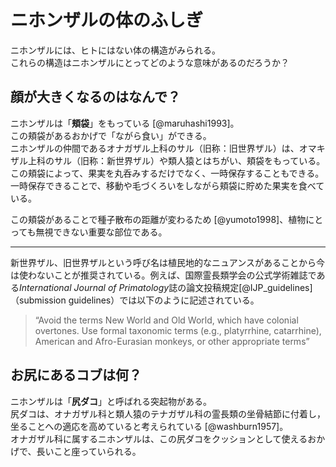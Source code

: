 
# ニホンザルの体のふしぎ
ニホンザルには、ヒトにはない体の構造がみられる。<br>
これらの構造はニホンザルにとってどのような意味があるのだろうか？




<!-- ## 拇指対向性 -->

## 顔が大きくなるのはなんで？
ニホンザルは「**頬袋**」をもっている [@maruhashi1993]。<br>
この頬袋があるおかげで「ながら食い」ができる。<br>
ニホンザルの仲間であるオナガザル上科のサル（旧称：旧世界ザル）は、オマキザル上科のサル（旧称：新世界ザル）や類人猿とはちがい、頬袋をもっている。この頬袋によって、果実を丸呑みするだけでなく、一時保存することもできる。一時保存できることで、移動や毛づくろいをしながら頬袋に貯めた果実を食べている。

この頬袋があることで種子散布の距離が変わるため [@yumoto1998]、植物にとっても無視できない重要な部位である。

---

新世界ザル、旧世界ザルという呼び名は植民地的なニュアンスがあることから今は使わないことが推奨されている。例えば、国際霊長類学会の公式学術雑誌である*International Journal of Primatology*誌の論文投稿規定[@IJP_guidelines]（submission guidelines）では以下のように記述されている。


> "Avoid the terms New World and Old World, which have colonial overtones. Use formal taxonomic terms (e.g., platyrrhine, catarrhine), American and Afro-Eurasian monkeys, or other appropriate terms"



<!-- 頬袋は未熟果の消化するために発達したのか？ -->
<!-- 未熟果を嘔吐せずに採食するため？？ -->

<!-- 旧称にするべき理由 -->
<!-- 中村さんの2021年11月12日の特論を参照 -->

<!-- 系統樹を入れる -->

## お尻にあるコブは何？
ニホンザルは「**尻ダコ**」と呼ばれる突起物がある。<br>
尻ダコは、オナガザル科と類人猿のテナガザル科の霊長類の坐骨結節に付着し，坐ることへの適応を高めていると考えられている [@washburn1957]。<br>
オナガザル科に属するニホンザルは、この尻ダコをクッションとして使えるおかげで、長いこと座っていられる。

<!-- # ヤクシマザルのふしぎ -->
<!-- ## 他の地域のニホンザルより体が小さいのはなんで？ -->
<!-- 身体が小さい理由は明らかにされていないが、仮説は二つある。 -->

<!-- 1. **島嶼効果（とうしょこうか）** -->
<!-- 2. **ベルクマンの法則** -->

<!-- 島嶼効果が働いている可能性がある。島嶼効果は俗にフォスターの法則とも呼ばれている。 -->






